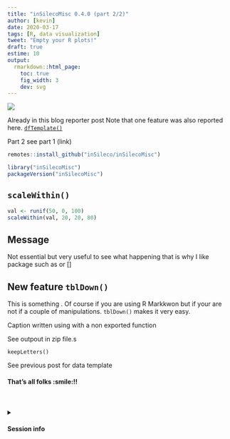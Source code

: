 ```yaml
---
title: "inSilecoMisc 0.4.0 (part 2/2)"
author: [kevin]
date: 2020-03-17
tags: [R, data visualization]
tweet: "Empty your R plots!"
draft: true
estime: 10
output:
  rmarkdown::html_page:
    toc: true
    fig_width: 3
    dev: svg
---
```


![](https://img.shields.io/badge/inSileco-InDevelopment-3fb3b2.svg)

Already in this blog reporter post Note that one feature was also reported here.
[`dfTemplate()`](/2019/02/03/creating-empty-data-frames-with-dftemplate-and-dftemplatematch/)

Part 2 see part 1 (link)

```R
remotes::install_github("inSileco/inSilecoMisc")
```

```R
library("inSilecoMisc")
packageVersion("inSilecoMisc")
```




## `scaleWithin()`

```R
val <- runif(50, 0, 100)
scaleWithin(val, 20, 20, 80)
```



## Message

Not essential but very useful to see what happening that is why I like
package such as []() []() or []


## New feature `tblDown()`

This is something . Of course if you are using R Markkwon but if your are not
if a couple of manipulations. `tblDown()` makes it very easy.

Caption written using with a non exported function



See outpout in zip file.s




```
keepLetters()
```

See previous post for data template





#### That's all folks :smile:!!


<br><br>
<details>
<summary>
  <h4>
    <i class="fa fa-cogs" aria-hidden="true"></i> Session info
    <i class="fa fa-chevron-down" aria-hidden="true"></i>
  </h4>
</summary>

```R
sessionInfo()
```
</details>
